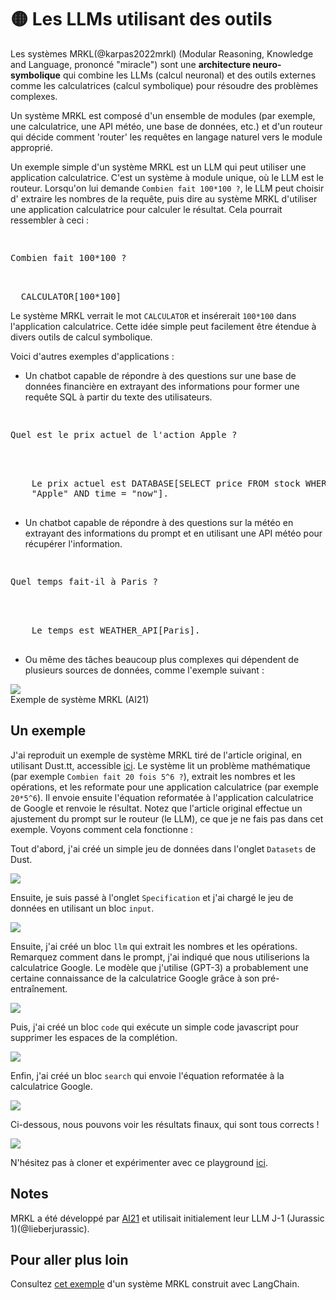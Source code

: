 
# 🟡 Les LLMs utilisant des outils

Les systèmes MRKL(@karpas2022mrkl) (Modular Reasoning, Knowledge and Language, prononcé "miracle")
sont une **architecture neuro-symbolique** qui combine les LLMs (calcul neuronal) et des outils
externes comme les calculatrices (calcul symbolique) pour résoudre des problèmes complexes.

Un système MRKL est composé d'un ensemble de modules (par exemple, une calculatrice, une API météo, une base de données, etc.) et d'un routeur qui décide comment 'router' les requêtes en langage naturel vers le module approprié.

Un exemple simple d'un système MRKL est un LLM qui peut
utiliser une application calculatrice. C'est un système à module unique, où le LLM est le routeur.
Lorsqu'on lui demande `Combien fait 100*100 ?`, le LLM peut choisir d'
extraire les nombres de la requête, puis dire au système MRKL d'utiliser une application
calculatrice pour calculer le résultat. Cela pourrait ressembler à ceci :

<pre>
  <p>Combien fait 100*100 ?</p>

  <span className="bluegreen-highlight">CALCULATOR[100*100]</span>
</pre>

Le système MRKL verrait le mot `CALCULATOR` et insérerait `100*100` dans l'application calculatrice.
Cette idée simple peut facilement être étendue à divers outils de calcul symbolique.

Voici d'autres exemples d'applications :

- Un chatbot capable de répondre à des questions sur une base de données financière en
  extrayant des informations pour former une requête SQL à partir du texte des utilisateurs.

<pre>
  <p>Quel est le prix actuel de l'action Apple ?</p>

  <span className="bluegreen-highlight">
    Le prix actuel est DATABASE[SELECT price FROM stock WHERE company =
    "Apple" AND time = "now"].
  </span>
</pre>

- Un chatbot capable de répondre à des questions sur la météo en extrayant
  des informations du prompt et en utilisant une API météo pour récupérer l'information.

<pre>
  <p>Quel temps fait-il à Paris ?</p>

  <span className="bluegreen-highlight">
    Le temps est WEATHER_API[Paris].
  </span>
</pre>

- Ou même des tâches beaucoup plus complexes qui dépendent de plusieurs sources de données,
  comme l'exemple suivant :

<div style={{ textAlign: "center" }}>
  <Image
    src="/docs/assets/advanced/mrkl_task.webp"
    width={1600}
    height={1331}
    style={{ width: "500px", margin: "auto" }}
  />
</div>

<div style={{ textAlign: "center" }}>Exemple de système MRKL (AI21)</div>

## Un exemple

J'ai reproduit un exemple de système MRKL tiré de l'article original, en utilisant Dust.tt,
accessible [ici](https://dust.tt/w/ddebdfcdde/a/98bdd65cb7).
Le système lit un problème mathématique (par exemple `Combien fait 20 fois 5^6 ?`), extrait les nombres et les opérations,
et les reformate pour une application calculatrice (par exemple `20*5^6`). Il envoie ensuite l'équation reformatée
à l'application calculatrice de Google et renvoie le résultat. Notez que l'article original effectue un ajustement du prompt sur le routeur (le LLM), ce que je ne fais pas dans cet exemple. Voyons comment cela fonctionne :

Tout d'abord, j'ai créé un simple jeu de données dans l'onglet `Datasets` de Dust.

<div style={{ textAlign: "center" }}>
  <Image
    src="/docs/assets/advanced/mrkl/dataset.webp"
    width={2818}
    height={820}
    style={{ width: "750px", margin: "0" }}
  />
</div>

Ensuite, je suis passé à l'onglet `Specification` et j'ai chargé le jeu de données en utilisant un bloc `input`.

<div style={{ textAlign: "center" }}>
  <Image
    src="/docs/assets/advanced/mrkl/load_dataset.webp"
    width={2790}
    height={508}
    style={{ width: "750px", margin: "0" }}
  />
</div>

Ensuite, j'ai créé un bloc `llm` qui extrait les nombres et les opérations. Remarquez comment
dans le prompt, j'ai indiqué que nous utiliserions la calculatrice Google. Le modèle que j'utilise (GPT-3)
a probablement une certaine connaissance de la calculatrice Google grâce à son pré-entraînement.

<div style={{ textAlign: "center" }}>
  <Image
    src="/docs/assets/advanced/mrkl/model.webp"
    width={2790}
    height={960}
    style={{ width: "750px", margin: "0" }}
  />
</div>

Puis, j'ai créé un bloc `code` qui exécute un simple code javascript pour supprimer
les espaces de la complétion.

<div style={{ textAlign: "center" }}>
  <Image
    src="/docs/assets/advanced/mrkl/extract.webp"
    width={2790}
    height={532}
    style={{ width: "750px", margin: "0" }}
  />
</div>

Enfin, j'ai créé un bloc `search` qui envoie l'équation reformatée à la calculatrice Google.

<div style={{ textAlign: "center" }}>
  <Image
    src="/docs/assets/advanced/mrkl/search.webp"
    width={2790}
    height={1310}
    style={{ width: "750px", margin: "0" }}
  />
</div>

Ci-dessous, nous pouvons voir les résultats finaux, qui sont tous corrects !

<div style={{ textAlign: "center" }}>
  <Image
    src="/docs/assets/advanced/mrkl/final.webp"
    width={2784}
    height={494}
    style={{ width: "750px", margin: "0" }}
  />
</div>

N'hésitez pas à cloner et expérimenter avec ce playground [ici](https://dust.tt/w/ddebdfcdde/a/98bdd65cb7).

## Notes

MRKL a été développé par [AI21](https://www.ai21.com/) et utilisait initialement leur
LLM J-1 (Jurassic 1)(@lieberjurassic).

## Pour aller plus loin

Consultez [cet exemple](https://python.langchain.com/docs/modules/agents/how_to/mrkl) d'un système MRKL
construit avec LangChain.
